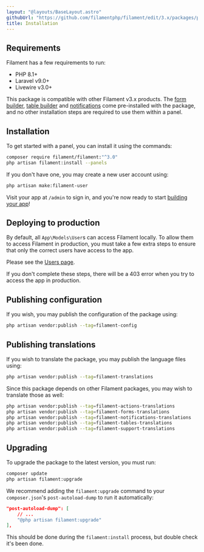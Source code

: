 ```yaml
---
layout: "@layouts/BaseLayout.astro"
githubUrl: "https://github.com/filamentphp/filament/edit/3.x/packages/panels/docs/01-installation.md"
title: Installation
---
```


## Requirements

Filament has a few requirements to run:

- PHP 8.1+
- Laravel v9.0+
- Livewire v3.0+

This package is compatible with other Filament v3.x products. The [form builder](/docs/forms), [table builder](/docs/tables) and [notifications](/docs/notifications) come pre-installed with the package, and no other installation steps are required to use them within a panel.

## Installation

To get started with a panel, you can install it using the commands:

```bash
composer require filament/filament:"^3.0"
php artisan filament:install --panels
```

If you don't have one, you may create a new user account using:

```bash
php artisan make:filament-user
```

Visit your app at `/admin` to sign in, and you're now ready to start [building your app](getting-started)!

## Deploying to production

By default, all `App\Models\User`s can access Filament locally. To allow them to access Filament in production, you must take a few extra steps to ensure that only the correct users have access to the app.

Please see the [Users page](users#authorizing-access-to-the-admin-panel).

If you don't complete these steps, there will be a 403 error when you try to access the app in production.

## Publishing configuration

If you wish, you may publish the configuration of the package using:

```bash
php artisan vendor:publish --tag=filament-config
```

## Publishing translations

If you wish to translate the package, you may publish the language files using:

```bash
php artisan vendor:publish --tag=filament-translations
```

Since this package depends on other Filament packages, you may wish to translate those as well:

```bash
php artisan vendor:publish --tag=filament-actions-translations
php artisan vendor:publish --tag=filament-forms-translations
php artisan vendor:publish --tag=filament-notifications-translations
php artisan vendor:publish --tag=filament-tables-translations
php artisan vendor:publish --tag=filament-support-translations
```

## Upgrading

To upgrade the package to the latest version, you must run:

```bash
composer update
php artisan filament:upgrade
```

We recommend adding the `filament:upgrade` command to your `composer.json`'s `post-autoload-dump` to run it automatically:

```json
"post-autoload-dump": [
    // ...
    "@php artisan filament:upgrade"
],
```

This should be done during the `filament:install` process, but double check it's been done.
